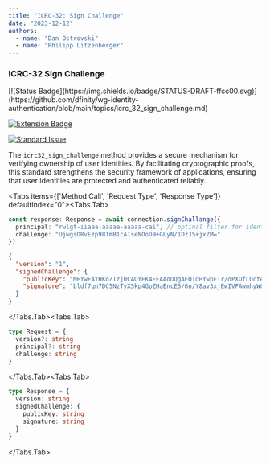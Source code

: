 ```yaml
---
title: "ICRC-32: Sign Challenge"
date: "2023-12-12"
authors:
  - name: "Dan Ostrovski"
  - name: "Philipp Litzenberger"
---
```



### ICRC-32 Sign Challenge

<Stack>
[![Status Badge](https://img.shields.io/badge/STATUS-DRAFT-ffcc00.svg)](https://github.com/dfinity/wg-identity-authentication/blob/main/topics/icrc_32_sign_challenge.md)

[![Extension Badge](https://img.shields.io/badge/Extends-ICRC--25-ffcc222.svg)](https://github.com/dfinity/wg-identity-authentication/blob/main/topics/icrc_25_signer_interaction_standard.md)

[![Standard Issue](https://img.shields.io/badge/ISSUE-ICRC--32-blue?logo=github)](https://github.com/dfinity/wg-identity-authentication/issues/113)
</Stack>


The `icrc32_sign_challenge` method provides a secure mechanism for verifying ownership of user
identities. By facilitating cryptographic proofs, this standard strengthens the security framework
of applications, ensuring that user identities are protected and authenticated reliably.


<Tabs items={['Method Call', 'Request Type', 'Response Type']} defaultIndex="0"><Tabs.Tab>

```typescript filename="Method Call"
const response: Response = await connection.signChallange({
  principal: "rwlgt-iiaaa-aaaaa-aaaaa-cai", // optinal filter for identity that should sign 
  challenge: "UjwgsORvEzp98TmB1cAIseNOoD9+GLyN/1DzJ5+jxZM="
})
```

```json filename="response data"
{
  "version": "1",
  "signedChallenge": {
    "publicKey": "MFYwEAYHKoZIzj0CAQYFK4EEAAoDQgAEOTdHYwpFTr/oPXOfLQcteymk8AQE41VwPQ1W7Xpm0Zt1AY4+5aOnMAbAIjXEchxPuGbPWqPqwntXMPs3w4rOaA==",
    "signature": "bldf7qn7DC5NzTyX5kp4GpZHaEncE5/6n/Y8av3xjEwIVFAwmhyW0uM+WBXRTj4QbScot04dfaBXUOcSWF0IjQ=="
  }
}
```

</Tabs.Tab><Tabs.Tab>

```typescript filename="Request Type"
type Request = {
  version?: string
  principal?: string
  challenge: string
}

```

</Tabs.Tab><Tabs.Tab>

```typescript filename="Response Type"
type Response = {
  version: string
  signedChallenge: {
    publicKey: string
    signature: string
  }
}

```
</Tabs.Tab></Tabs>